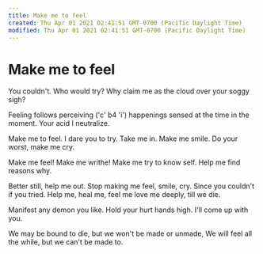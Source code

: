 ```yaml
---
title: Make me to feel
created: Thu Apr 01 2021 02:41:51 GMT-0700 (Pacific Daylight Time)
modified: Thu Apr 01 2021 02:41:51 GMT-0700 (Pacific Daylight Time)
---
```

# Make me to feel

You couldn't.
Who would try?
Why claim me
as the cloud over your soggy sigh?

Feeling follows perceiving
('c' b4 'i')
happenings sensed
at the time in the moment.
Your acid I neutralize.

Make me to feel.
I dare you to try.
Take me in.
Make me smile.
Do your worst, make me cry.

Make me feel!
Make me writhe!
Make me try to know self.
Help me find reasons why.

Better still, help me out.
Stop making me feel, smile, cry.
Since you couldn't if you tried.
Help me, heal me, feel me
love me deeply, till we die.

Manifest any demon you like.
Hold your hurt hands high.
I'll come up with you.

We may be bound to die,
but we won't be made or unmade,
We will feel all the while,
but we can't be made to.